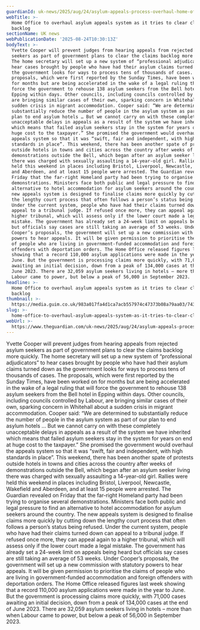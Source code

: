 ```yaml
---
guardianId: uk-news/2025/aug/24/asylum-appeals-process-overhaul-home-office
webTitle: >-
  Home Office to overhaul asylum appeals system as it tries to clear claims
  backlog
sectionName: UK news
webPublicationDate: '2025-08-24T10:30:13Z'
bodyText: >-
  Yvette Cooper will prevent judges from hearing appeals from rejected asylum
  seekers as part of government plans to clear the claims backlog more quickly.
  The home secretary will set up a new system of “professional adjudicators” to
  hear cases brought by people who have had their asylum claims turned down as
  the government looks for ways to process tens of thousands of cases. The
  proposals, which were first reported by the Sunday Times, have been worked on
  for months but are being accelerated in the wake of a legal ruling that will
  force the government to rehouse 138 asylum seekers from the Bell hotel in
  Epping within days. Other councils, including councils controlled by Labour,
  are bringing similar cases of their own, sparking concern in Whitehall about a
  sudden crisis in migrant accommodation. Cooper said: “We are determined to
  substantially reduce the number of people in the asylum system as part of our
  plan to end asylum hotels … But we cannot carry on with these completely
  unacceptable delays in appeals as a result of the system we have inherited
  which means that failed asylum seekers stay in the system for years on end at
  huge cost to the taxpayer.” She promised the government would overhaul the
  appeals system so that it was “swift, fair and independent, with high
  standards in place”. This weekend, there has been another spate of protests
  outside hotels in towns and cities across the country after weeks of
  demonstrations outside the Bell, which began after an asylum seeker living
  there was charged with sexually assaulting a 14-year-old girl. Rallies were
  held this weekend in places including Bristol, Liverpool, Newcastle, Wakefield
  and Aberdeen, and at least 15 people were arrested. The Guardian revealed on
  Friday that the far-right Homeland party had been trying to organise several
  demonstrations. Ministers face both public and legal pressure to find an
  alternative to hotel accommodation for asylum seekers around the country. The
  new appeals system is designed to finalise claims more quickly by cutting down
  the lengthy court process that often follows a person’s status being refused.
  Under the current system, people who have had their claims turned down can
  appeal to a tribunal judge. If refused once more, they can appeal again to a
  higher tribunal, which will assess only if the lower court made a legal
  mistake. The government has already set a 24-week limit on appeals being heard
  but officials say cases are still taking an average of 53 weeks. Under
  Cooper’s proposals, the government will set up a new commission with statutory
  powers to hear appeals. It will be given permission to prioritise the claims
  of people who are living in government-funded accommodation and foreign
  offenders with deportation orders. The Home Office released figures last week
  showing that a record 110,000 asylum applications were made in the year to
  June. But the government is processing claims more quickly, with 71,000 cases
  awaiting an initial decision, down from a peak of 134,000 cases at the end of
  June 2023. There are 32,059 asylum seekers living in hotels – more than when
  Labour came to power, but below a peak of 56,000 in September 2023.
headline: >-
  Home Office to overhaul asylum appeals system as it tries to clear claims
  backlog
thumbnail: >-
  https://media.guim.co.uk/983a017fa4d1ca7acb557974c47373b08a79aa03/743_0_3937_3151/500.jpg
slug: >-
  home-office-to-overhaul-asylum-appeals-system-as-it-tries-to-clear-claims-backlog
webUrl: >-
  https://www.theguardian.com/uk-news/2025/aug/24/asylum-appeals-process-overhaul-home-office
---
```

Yvette Cooper will prevent judges from hearing appeals from rejected asylum seekers as part of government plans to clear the claims backlog more quickly. The home secretary will set up a new system of “professional adjudicators” to hear cases brought by people who have had their asylum claims turned down as the government looks for ways to process tens of thousands of cases. The proposals, which were first reported by the Sunday Times, have been worked on for months but are being accelerated in the wake of a legal ruling that will force the government to rehouse 138 asylum seekers from the Bell hotel in Epping within days. Other councils, including councils controlled by Labour, are bringing similar cases of their own, sparking concern in Whitehall about a sudden crisis in migrant accommodation. Cooper said: “We are determined to substantially reduce the number of people in the asylum system as part of our plan to end asylum hotels … But we cannot carry on with these completely unacceptable delays in appeals as a result of the system we have inherited which means that failed asylum seekers stay in the system for years on end at huge cost to the taxpayer.” She promised the government would overhaul the appeals system so that it was “swift, fair and independent, with high standards in place”. This weekend, there has been another spate of protests outside hotels in towns and cities across the country after weeks of demonstrations outside the Bell, which began after an asylum seeker living there was charged with sexually assaulting a 14-year-old girl. Rallies were held this weekend in places including Bristol, Liverpool, Newcastle, Wakefield and Aberdeen, and at least 15 people were arrested. The Guardian revealed on Friday that the far-right Homeland party had been trying to organise several demonstrations. Ministers face both public and legal pressure to find an alternative to hotel accommodation for asylum seekers around the country. The new appeals system is designed to finalise claims more quickly by cutting down the lengthy court process that often follows a person’s status being refused. Under the current system, people who have had their claims turned down can appeal to a tribunal judge. If refused once more, they can appeal again to a higher tribunal, which will assess only if the lower court made a legal mistake. The government has already set a 24-week limit on appeals being heard but officials say cases are still taking an average of 53 weeks. Under Cooper’s proposals, the government will set up a new commission with statutory powers to hear appeals. It will be given permission to prioritise the claims of people who are living in government-funded accommodation and foreign offenders with deportation orders. The Home Office released figures last week showing that a record 110,000 asylum applications were made in the year to June. But the government is processing claims more quickly, with 71,000 cases awaiting an initial decision, down from a peak of 134,000 cases at the end of June 2023. There are 32,059 asylum seekers living in hotels – more than when Labour came to power, but below a peak of 56,000 in September 2023.
